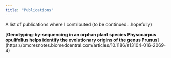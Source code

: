 ```yaml
---
title: "Publications"
---
```


A list of publications where I contributed (to be continued...hopefully)

[**Genotyping-by-sequencing in an orphan plant species Physocarpus opulifolius helps identify the evolutionary origins of the genus Prunus**] (https://bmcresnotes.biomedcentral.com/articles/10.1186/s13104-016-2069-4)